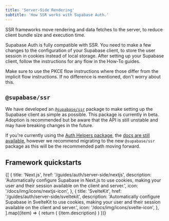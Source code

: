 ```yaml
---
title: 'Server-Side Rendering'
subtitle: 'How SSR works with Supabase Auth.'
---
```


SSR frameworks move rendering and data fetches to the server, to reduce client bundle size and execution time.

Supabase Auth is fully compatible with SSR. You need to make a few changes to the configuration of your Supabase client, to store the user session in cookies instead of local storage. After setting up your Supabase client, follow the instructions for any flow in the How-To guides.

<Admonition type="tip">

Make sure to use the PKCE flow instructions where those differ from the implicit flow instructions. If no difference is mentioned, don't worry about this.

</Admonition>

## `@supabase/ssr`

We have developed an [`@supabase/ssr`](https://www.npmjs.com/package/@supabase/ssr) package to make setting up the Supabase client as simple as possible. This package is currently in beta. Adoption is recommended but be aware that the API is still unstable and may have breaking changes in the future.

<Admonition type="tip">

If you're currently using the [Auth Helpers package](https://github.com/supabase/auth-helpers), the [docs are still available](/docs/guides/auth/auth-helpers), however we recommend migrating to the new `@supabase/ssr` package as this will be the recommended path moving forward.

</Admonition>

## Framework quickstarts

<div className="grid cols-[repeat(auto-fit,min-max(250px,1fr)] gap-6 mb-6 not-prose">
  {[
    {
      title: 'Next.js',
      href: '/guides/auth/server-side/nextjs',
      description:
        'Automatically configure Supabase in Next.js to use cookies, making your user and their session available on the client and server.',
      icon: '/docs/img/icons/nextjs-icon',
    },
    {
      title: 'SvelteKit',
      href: '/guides/auth/server-side/sveltekit',
      description:
        'Automatically configure Supabase in SvelteKit to use cookies, making your user and their session available on the client and server.',
      icon: '/docs/img/icons/svelte-icon',
    },
  ].map((item) => {
    return (
      <Link href={`${item.href}`} key={item.title} passHref>
        <GlassPanel title={item.title} background={false} icon={item.icon}>
          {item.description}
        </GlassPanel>
      </Link>
    )
  })}
</div>
